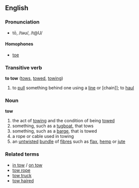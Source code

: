 ==English==
===Pronunciation===
*tō, /təʊ/, /t@U/
====Homophones====
*[[toe]]
===Transitive verb===
'''to tow''' ([[tows]], [[towed]], [[towing]])
#to [[pull]] something behind one using a [[line]] or [chain]]; to [[haul]]
===Noun===
'''tow'''
#the act of [[towing]] and the condition of being [[towed]]
#something, such as a [[tugboat]], that tows
#something, such as a [[barge]], that is towed
#a rope or cable used in towing
#an [[untwisted]] [[bundle]] of [[fibre]]s such as [[flax]], [[hemp]] or [[jute]]


===Related terms===
*[[in tow]] / [[on tow]]
*[[tow rope]]
*[[tow truck]]
*[[tow haired]]